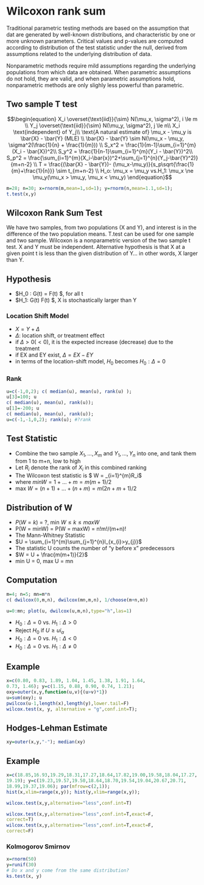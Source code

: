 # Wilcoxon rank sum

Traditional parametric testing methods are based on the assumption that dat are generated by well-known distributions, and characteristic by one or more unknown parameters. Critical values and p-values are computed according to distribution of the test statistic under the null, derived from assumptions related to the underlying distribution of data.

Nonparametric methods require mild assumptions regarding the underlying populations from which data are obtained. When parametric assumptions do not hold, they are valid, and when parametric assumptions hold, nonparametric methods are only slighly less powerful than parametric. 


## Two sample T test

$$\begin{equation}
X_i \overset{\text{iid}}{\sim} N(\mu_x, \sigma^2), i \le m \\
Y_j \overset{\text{iid}}{\sim} N(\mu_y, \sigma^2), j \le n\\
X_i \text{independent} of Y_j\\
\text{A natural estimate of} \mu_x - \mu_y is \bar{X} - \bar{Y} (MLE) \\
\bar{X} - \bar{Y} \sim N(\mu_x - \mu_y, \sigma^2(\frac{1}{n} + \frac{1}{m})) \\
S_x^2 = \frac{1}{m-1}\sum_{i=1}^{m}(X_i - \bar{X})^2\\
S_y^2 = \frac{1}{n-1}\sum_{i=1}^{m}(Y_i - \bar{Y})^2\\
S_p^2 = \frac{\sum_{i=1}^{m}(X_i-\bar{x})^2+\sum_{j=1}^{n}(Y_j-\bar{Y}^2)}{m+n-2} \\
T = \frac{(\bar{X} - \bar{Y})- (\mu_x-\mu_y)}{s_p\sqrt{\frac{1}{m}+\frac{1}{n}}} \sim t_{m+n-2} \\
H_o: \mu_x = \mu_y vs.H_1: \mu_x \ne \mu_y(\mu_x > \mu_y, \mu_x < \mu_y)
\end{equation}$$

```r
m=28; n=30; x=rnorm(m,mean=1,sd=1); y=rnorm(n,mean=1.1,sd=1);
t.test(x,y)

```
## Wilcoxon Rank Sum Test

We have two samples, from two populations (X and Y), and interest is in the difference of the two population means. T.test can be used for one sample and two sample. Wilcoxon is a nonparametric version of the two sample t test. X and Y must be independent. Alternative hypothesis is that X at a given point t is less than the given distribution of Y... in other words, X larger than Y.

## Hypothesis

* $H_0 : G(t) = F(t) $, for all t
* $H_1: G(t) \le F(t) $, X is stochastically larger than Y

### Location Shift Model

* $X = Y +\Delta$
* $\Delta$: location shift, or treatment effect
* if $\Delta > 0 (<0)$, it is the expected increase (decrease) due to the treatment
* if EX and EY exist, $\Delta = EX - EY$
* in terms of the location-shift model, $H_0$ becomes $H_0: \Delta = 0$

### Rank

```r
u=c(-1,0,2); c( median(u), mean(u), rank(u) );
u[3]=100; u
c( median(u), mean(u), rank(u));
u[1]=-200; u
c( median(u), mean(u), rank(u));
u=c(-1,-1,0,2); rank(u); #?rank

```



## Test Statistic

* Combine the two sample ${X_1,...,X_m}$ and ${Y_1,...,Y_n}$ into one, and tank them from 1 to m+n, low to high
* Let $R_i$ denote the rank of $X_i$ in this combined ranking
* The Wilcoxon test statistic is $ W = \sum_{i=1}^{m}R_i$
* where $min W = 1+ ... + m = m(m+1)/2$
* max $W = (n+1) + ... + (n+m) = m(2n+m+1)/2$

## Distribution of W

* $P(W=k)$ = ?, min $W\le k \le max W$
* P(W = minW) = P(W = maxW) = n!m!/(m+n)!
* The Mann-Whitney Statistic
* $U = \sum_{i=1}^{m}\sum_{j=1}^{n}l_{x_{i}>y_{j}}$
* The statistic U counts the number of "y before x" predecessors
* $W = U + \frac{m(m+1)}{2}$
* min U = 0, max U = mn

## Computation

```r
m=4; n=5; mn=m*n
c( dwilcox(0,m,n), dwilcox(mn,m,n), 1/choose(m+n,m))

u=0:mn; plot(u, dwilcox(u,m,n),type="h",las=1)

```


* $H_0: \Delta = 0$ vs. $H_1: \Delta > 0$
* Reject $H_0$ if $U\ge ui_{\alpha}$
* $H_0: \Delta = 0$ vs. $H_1: \Delta <0$
* $H_0: \Delta = 0$ vs. $H_1: \Delta \ne 0$


## Example

```r
x=c(0.80, 0.83, 1.89, 1.04, 1.45, 1.38, 1.91, 1.64,
0.73, 1.46); y=c(1.15, 0.88, 0.90, 0.74, 1.21);
oxy=outer(x,y,function(u,v){(u>v)*1})
u=sum(oxy); u
pwilcox(u-1,length(x),length(y),lower.tail=F)
wilcox.test(x, y, alternative = "g",conf.int=T);


```

## Hodges-Lehman Estimate

```r
xy=outer(x,y,"-"); median(xy)
```

## Example

```r
x=c(18.85,16.93,19.29,18.31,17.27,18.64,17.82,19.00,19.58,18.04,17.27,
19.19); y=c(19.23,19.57,19.50,18.64,18.70,19.54,19.04,20.67,20.71,
18.99,19.37,19.06); par(mfrow=c(2,1));
hist(x,xlim=range(x,y)); hist(y,xlim=range(x,y));

wilcox.test(x,y,alternative="less",conf.int=T)

wilcox.test(x,y,alternative="less",conf.int=T,exact=F,
correct=T)
wilcox.test(x,y,alternative="less",conf.int=T,exact=F,
correct=F)


```


### Kolmogorov Smirnov

```r
x=rnorm(50)
y=runif(30)
# Do x and y come from the same distribution?
ks.test(x, y)


```







